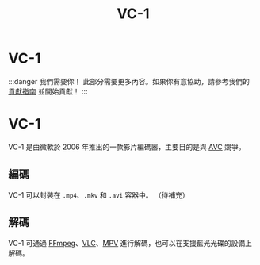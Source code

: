 ﻿---
title: VC-1
sidebar_position: 8
---

# VC-1

:::danger 我們需要你！
此部分需要更多內容。如果你有意協助，請參考我們的 [貢獻指南](../contribution-guide.mdx) 並開始貢獻！
:::
# VC-1

VC-1 是由微軟於 2006 年推出的一款影片編碼器，主要目的是與 [AVC](../video/AVC.mdx) 競爭。

## 編碼
VC-1 可以封裝在 `.mp4`、`.mkv` 和 `.avi` 容器中。
（待補充）

## 解碼
VC-1 可通過 [FFmpeg](../utilities/ffmpeg.mdx)、[VLC](../video-players.mdx)、[MPV](../video-players.mdx) 進行解碼，也可以在支援藍光光碟的設備上解碼。